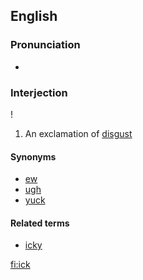 ==English==

===Pronunciation===
* {{IPA|/-ɪk/}}

===Interjection===
{{en-intj}}!

# An exclamation of [[disgust]]

====Synonyms====
* [[ew]]
* [[ugh]]
* [[yuck]]

====Related terms====
* [[icky]]

[[fi:ick]]